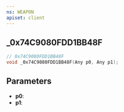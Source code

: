 ```yaml
---
ns: WEAPON
apiset: client
---
```

## _0x74C9080FDD1BB48F

```c
// 0x74C9080FDD1BB48F
void _0x74C9080FDD1BB48F(Any p0, Any p1);
```


## Parameters
* **p0**:
* **p1**: